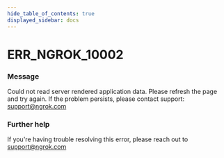 ```yaml
---
hide_table_of_contents: true
displayed_sidebar: docs
---
```



# ERR_NGROK_10002

### Message
Could not read server rendered application data. Please refresh the page and try again. If the problem persists, please contact support: support@ngrok.com

<ErrorDetails error='err_ngrok_10002' />


### Further help
If you're having trouble resolving this error, please reach out to [support@ngrok.com](mailto:support@ngrok.com?subject=Help%20with%20ERR_NGROK_10002)

